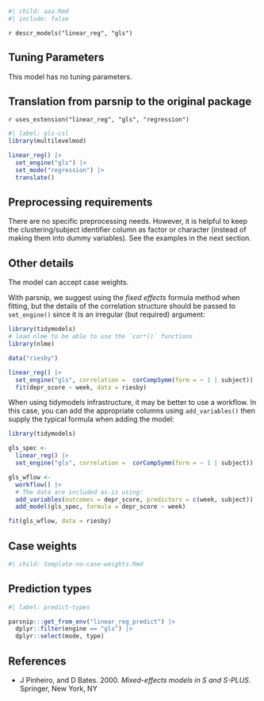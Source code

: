 ```r
#| child: aaa.Rmd
#| include: false
```

`r descr_models("linear_reg", "gls")`

## Tuning Parameters

This model has no tuning parameters.

## Translation from parsnip to the original package

`r uses_extension("linear_reg", "gls", "regression")`

```r
#| label: gls-csl
library(multilevelmod)

linear_reg() |> 
  set_engine("gls") |> 
  set_mode("regression") |> 
  translate()
```


## Preprocessing requirements

There are no specific preprocessing needs. However, it is helpful to keep the clustering/subject identifier column as factor or character (instead of making them into dummy variables). See the examples in the next section. 

## Other details

The model can accept case weights. 

With parsnip, we suggest using the _fixed effects_ formula method when fitting, but the details of the correlation structure should be passed to `set_engine()` since it is an irregular (but required) argument:

```r
library(tidymodels)
# load nlme to be able to use the `cor*()` functions
library(nlme)

data("riesby")

linear_reg() |> 
  set_engine("gls", correlation =  corCompSymm(form = ~ 1 | subject)) |> 
  fit(depr_score ~ week, data = riesby)
```

When using tidymodels infrastructure, it may be better to use a workflow. In this case, you can add the appropriate columns using `add_variables()` then supply the typical formula when adding the model: 

```r
library(tidymodels)

gls_spec <- 
  linear_reg() |> 
  set_engine("gls", correlation =  corCompSymm(form = ~ 1 | subject))

gls_wflow <- 
  workflow() |> 
  # The data are included as-is using:
  add_variables(outcomes = depr_score, predictors = c(week, subject)) |> 
  add_model(gls_spec, formula = depr_score ~ week)

fit(gls_wflow, data = riesby)
```

## Case weights

```r
#| child: template-no-case-weights.Rmd
```

## Prediction types

```r
#| label: predict-types

parsnip:::get_from_env("linear_reg_predict") |>
  dplyr::filter(engine == "gls") |>
  dplyr::select(mode, type)

```

## References

- J Pinheiro, and D Bates. 2000. _Mixed-effects models in S and S-PLUS_. Springer, New York, NY
 
